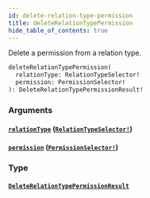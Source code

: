 ```yaml
---
id: delete-relation-type-permission
title: deleteRelationTypePermission
hide_table_of_contents: true
---
```



Delete a permission from a relation type.

```graphql
deleteRelationTypePermission(
  relationType: RelationTypeSelector!
  permission: PermissionSelector!
): DeleteRelationTypePermissionResult!
```


### Arguments

#### [`relationType`](#) ([`RelationTypeSelector!`](/schema/inputs/relation-type-selector))




#### [`permission`](#) ([`PermissionSelector!`](/schema/inputs/permission-selector))




### Type

#### [`DeleteRelationTypePermissionResult`](/schema/objects/delete-relation-type-permission-result)






